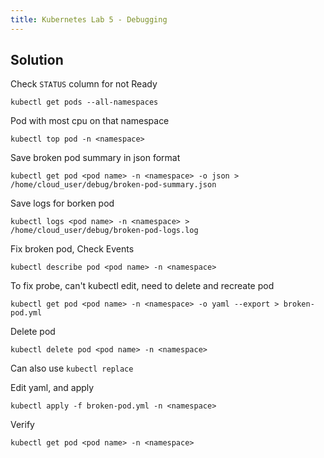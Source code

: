 ```yaml
---
title: Kubernetes Lab 5 - Debugging
---
```


## Solution

Check `STATUS` column for not Ready
```
kubectl get pods --all-namespaces
```

Pod with most cpu on that namespace
```
kubectl top pod -n <namespace>
```

Save broken pod summary in json format
```
kubectl get pod <pod name> -n <namespace> -o json > /home/cloud_user/debug/broken-pod-summary.json
```

Save logs for borken pod
```
kubectl logs <pod name> -n <namespace> > /home/cloud_user/debug/broken-pod-logs.log
```

Fix broken pod, Check Events
```
kubectl describe pod <pod name> -n <namespace>
```

To fix probe, can't kubectl edit, need to delete and recreate pod
```
kubectl get pod <pod name> -n <namespace> -o yaml --export > broken-pod.yml
```

Delete pod
```
kubectl delete pod <pod name> -n <namespace>
```

Can also use `kubectl replace`

Edit yaml, and apply
```
kubectl apply -f broken-pod.yml -n <namespace>
```

Verify
```
kubectl get pod <pod name> -n <namespace>
```
